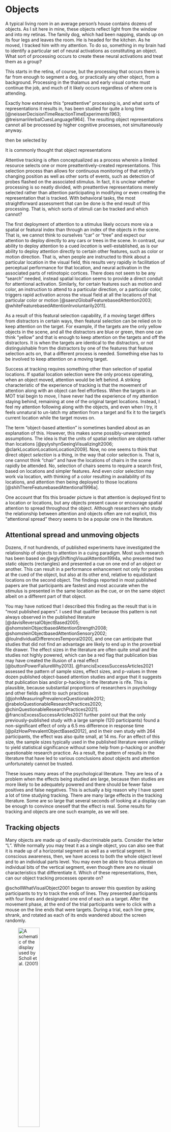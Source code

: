 # Objects

A typical living room in an average person's house contains dozens of objects. As I sit here in mine, these objects reflect light from the window and into my retinas. The family dog, which had been napping, stands up on its four legs and leaves the room. He is headed for the kitchen. As he moved, I tracked him with my attention. To do so, something in my brain had to identify a particular set of neural activations as constituting an object. What sort of processing occurs to create these neural activations and treat them as a group?

This starts in the retina, of course, but the processing that occurs there is far from enough to segment a dog, or practically any other object, from a background. Processing in the thalamus and early visual cortex must continue the job, and much of it likely occurs regardless of where one is attending.

Exactly how extensive this "preattentive" processing is, and what sorts of representations it results in, has been studied for quite a long time [@neisserDecisionTimeReactionTimeExperiments1963; @treismanVerbalCuesLanguage1964]. The resulting object representations cannot all be processed by higher cognitive processes, not simultaneously anyway. 

then be selected by 

It is commonly thought that object representations

Attentive tracking is often conceptualized as a process wherein a limited resource selects one or more preattentively-created representations. This selection process than allows for continuous monitoring of that entity's changing position as well as other sorts of events, such as detection of probes flashed on the associated stimulus. In fact, it is unclear whether processing is so neatly divided, with preattentive representations merely selected rather than attention participating in modifying or even creating the representation that is tracked. With behavioral tasks, the most straightforward assessment that can be done is the end result of this processing. That is, which sorts of stimuli can be tracked and which cannot?

The first deployment of attention to a stimulus likely occurs more via a spatial or featural index than through an index of the objects in the scene. That is, we cannot think to ourselves "car" or "tree" and expect our attention to deploy directly to any cars or trees in the scene. In contrast, our ability to deploy attention to a cued *location* is well-established, as is our ability to deploy attention directly to certain other features, such as color or motion direction. That is, when people are instructed to think about a particular location in the visual field, this results very rapidly in facilitation of perceptual performance for that location, and neural activation in the associated parts of retinotopic cortices. There does not seem to be any "search" needed, instead spatial location seems to provide a direct conduit for attentional activation. Similarly, for certain features such as motion and color, an instruction to attend to a particular direction, or a particular color, triggers rapid activation across the visual field at all the locations of that particular color or motion [@saenzGlobalFeaturebasedAttention2003; @whiteFeaturebasedAttentionInvoluntarily2011].

As a result of this featural selection capability, if a moving target differs from distractors in certain ways, then featural selection can be relied on to keep attention on the target. For example, if the targets are the only yellow objects in the scene, and all the distractors are blue or green, then one can think "yellow" and that is enough to keep attention on the targets and off the distractors. It is when the targets are identical to the distractors, or not distinguishable from the distractors by one of the features that feature selection acts on, that a different process is needed. Something else has to be involved to keep attention on a moving target.

Success at tracking requires something other than selection of spatial locations. If spatial location selection were the only process operating, when an object moved, attention would be left behind. A striking characteristic of the experience of tracking is that the movement of attention along with an object can feel effortless. <!--Indeed, one might say that attention is being positively pulled along.--> When the targets in an MOT trial begin to move, I have never had the experience of my attention staying behind, remaining at one of the original target locations. Instead, I feel my attention following along with the objects, and even when I try, it feels unnatural to un-latch my attention from a target and fix it to the target's current location while the target moves on.

The term "object-based attention" is sometimes bandied about as an explanation of this. However, this makes some possibly-unwarranted assumptions. The idea is that the units of spatial selection are objects rather than locations [@pylyshynSeeingVisualizingIt2006; @clarkLocationLocationLocation2009]. Now, no one seems to think that direct object *selection* is a thing, in the way that color selection is. That is, one cannot think "chair" and have the locations of chairs in the scene rapidly be attended. No, selection of chairs seems to require a search first, based on locations and simpler features. And even color selection may work via location, with thinking of a color resulting in availability of its locations, and attention then being deployed to those locations [@shihThereFeaturebasedAttentional1996a].

One account that fits this broader picture is that attention is deployed first to a location or locations, but any objects present cause or encourage spatial attention to spread throughout the object. Although researchers who study the relationship between attention and objects often are not explicit, this "attentional spread" theory seems to be a popular one in the literature. 

## Attentional spread and unmoving objects

Dozens, if not hundrends, of published experiments have investigated the relationship of objects to attention in a cuing paradigm. Most such research has been based on @eglyShiftingVisualAttention1994a, who presented two static objects (rectangles) and presented a cue on one end of an object or another. This can result in a performance enhancement not only for probes at the cued of the object, but also at its other end, relative to equidistant locations on the second object. The findings reported in most published papers are that participants are fastest and most accurate when the stimulus is presented in the same location as the cue, or on the same object albeit on a different part of that object. 

You may have noticed that I described this finding as the result that is in "most published papers". I used that qualifier because this pattern is not always observed in the published literature [@davisReversalObjectBased2005; @shomsteinObjectbasedAttentionStrength2008; @shomsteinObjectbasedAttentionSensory2002; @louIndividualDifferencesTemporal2020], and one can anticipate that studies that did not find an advantage are likely to end up in the proverbial file drawer. The effect sizes in the literature are often quite small and the studies not highly powered, which can be a red flag that publication bias may have created the illusion of a real effect [@buttonPowerFailureWhy2013]. @francisExcessSuccessArticles2021 assessed the pattern of sample sizes, effect sizes, and p-values in three dozen published object-based attention studies and argue that it suggests that publication bias and/or p-hacking in the literature is rife. This is plausible, because substantial proportions of researchers in psychology and other fields admit to such practices [@johnMeasuringPrevalenceQuestionable2012; @rabeloQuestionableResearchPractices2020; @chinQuestionableResearchPractices2021]. @francisExcessSuccessArticles2021 further point out that the only previously-published study with a large sample (120 participants) found a non-significant effect of only a 6.5 ms difference in response time [@pilzHowPrevalentObjectBased2012], and in their own study with 264 participants, the effect was also quite small, at 14 ms. For an effect of this size, the sample sizes typically used in the published literature were unlikely to yield statistical significance without some help from p-hacking or another questionable research practice. As a result, the pattern of results in the literature that have led to various conclusions about objects and attention unfortunately cannot be trusted.

These issues many areas of the psychological literature. They are less of a problem when the effects being studied are large, because then studies are more likely to be adequately powered and there should be fewer false positives and false negatives. This is actually a big reason why I have spent a lot of time studying tracking. There are many large effects in the tracking literature. Some are so large that several seconds of looking at a display can be enough to convince oneself that the effect is real. Some results for tracking and objects are one such example, as we will see.

## Tracking objects

Many objects are made up of easily-discriminable parts. Consider the letter "L". While normally you may treat it as a single object, you can also see that it is made up of a horizontal segment as well as a vertical segment. In conscious awareness, then, we have access to both the whole object level and to an individual parts level. You may even be able to focus attention on individual bits of the vertical segment, even though there are no visual characteristics that differentiate it. Which of these representations, then, can our object tracking processes operate on?  

@schollWhatVisualObject2001 began to answer this question by asking participants to try to track the ends of lines. They presented participants with four lines and designated one end of each as a target. After the movement phase, at the end of the trial participants were to click with a mouse on the line ends that were targets. During a trial, each line grew, shrank, and rotated as each of its ends wandered about the screen randomly. 

![A schematic of the display used by Scholl et al. (2001)](imagesForRmd/linesSchollPylyshynFeldman_madeByHolcombe.png){width=40%}

The results were striking. Performance on the task was abysmal relative to a control condition in which the two ends of the line were not connected.  When viewing an example trial, one may feel almost immediately how difficult the task is.

(ASK SCHOLL FOR THE MOVIE RIGHTS)

In the experiment, the task of tracking a line's end was possibly complicated by the fact that the objects frequently crossed over each other as well as continuously changing in length. Follow-up work by @howeCanAttentionBe2012, however, showed that these factors were not the reason for the poor performance. It really does seem to be the case that one cannot confine one's tracking processes to one bit of an undifferentiated object. @schollWhatVisualObject2001 varied how distinct the end of an object was from the rest of it. In a "dumbbell" condition, each object was simply two squares connected by a line. In that condition, participants' accuracy was high, suggesting that they could track an individual square rather than the entire dumbbell.

Our inability to track the ends of lines shouldn't be too surprising. Introspectively, maintaining attention on a part of the visual scene in the absence of much in the image to delineate that part feels like it requires concentration, to keep what I am supposed to be attending to in mind. In a situation where lots of cognitive resources is needed to maintain the "object" representation, it is possible that one can track a single target but not more. This idea of C = 1 (capacity of one) processes being involved or required for some forms of tracking is discussed more in \@ref(whichAspects). 

The notion that one end of an undifferentiated shape is an object is somewhat unnatural. Real objects can, however, be much more complex than the simple discs that most researchers use. In your kitchen, for example, when you turn on the faucet, a jet of water will shoot into the sink, flattening on the horizontal surface into a rapidly-expanding puddle. Pouring a beer into a glass, suddenly a froth may form, rising up in a seething column. Out the kitchen window, in the dense foliage of a tree, two birds squabble on the wing. As they plummet from one branch to another, you see only parts of each at any one time. An outstretched wing partially obscured by leaves and a branch, which folds in on itself as the bird alights on a branch and parts of its body comes into view. In addition to occlusion, camouflage can also cause the visible portions of animals to change in shape as they move from one background to another.

@vanmarleAttentiveTrackingObjects2003 used an object that began as a square and extended its leading edge until it had the shape of a long and thin rectangle. Subsequently, the trailing edge of the rectangle, which was still at the original location would retract until the object was a square again, now at a new location. Tracking performance was very poor in this condition. <!--the substances condition difficulty seems to be accounted for by this problem-->


Tracking is also greatly disrupted here, perhaps because there is no unambiguous point on the object
for attention to select. 

"Center probes were detected far more accurately than end probes, suggesting that more attentional resources were concentrated on the centers of the lines than near their ends. " @alvarezHowDoesAttention2005 Reminescent of how rapid eye movements (saccades) tend to go to the centroids of objects.

Our capabilities in this regard remain understudied, but 


Our ability to identify people and animals based only on several points of light suggests that object representations reflect an interactive process of Gestalt grouping principles with knowledge of the overall shape and parts of objects and their relative motions [@johanssonJohanssonVisualPerception1973; @wangSearchingLifeMotion2010]. 






Not all aspects of our attention spread throughout an object. Imagine viewing a distant tree on the horizon, silhouetted by a setting sun. One can choose to attend to the top of the tree, a part of its trunk, or perhaps an individual branch. One seems to be able to focus attention  on an arbitrary spatial region, even if it is only an undifferentiated portion of a larger object. But experiments find that the processes that mediate tracking do not have the capability to do that. This was demonstrated in striking fashion in experiments reported by [@schollWhatVisualObject2001].

A "spread" of attention, or gradual growth of the area of attentional activation to encompass an entire object, is not the only conceivable process that might yield object-based attention benefits, but such spreading has been observed neurophysiologically in certain tasks [e.g., @wannigAutomaticSpreadAttentional2011]. Such a spreading process might explain the ability to keep attention on multiple moving objects.

When an object moves, if it moves smoothly, then its leading edge will occupy new territory while its trailing edge continues to occupy an old location. If spreading of attention up to object boundaries is continually occurring, then attention should spread to the new locations near the trailing edge. In such a fashion, attention could, by continually expanding to the new location of a leading edge and contracting with a trailing edge, stay on a moving object. Some problems with this account, discussed in SECTION X <!-- Point objects, stepping objects (works for 1 target and probably for multiple ones if they are stepping a short distance), and the finding that attention tends to be ahead of an object? I don't recall whether that's been done -->, suggest that spreading of attention is not sufficient to explain tracking, but it may play a role.

## Are object creation processes distinct from tracking processes?

In the literature, commonly the word "attention" is used to refer both to the processing that determines how many things one can track and for the processes that determine what kinds of things can be tracked. However, a popular notion is that these processes are quite distinct, with processes prior to tracking determining what counts as an "object" (a thing one can track), with subsequent stage(s) limiting how many such objects one can track. This is often how the processing for other tasks such as visual search has been conceptualized, with some empirical support (@wolfePreattentiveObjectFiles1997, @nakayamaVisualSurfaceRepresentation1995), and appears to be the position assumed by [@schollObjectsAttentionState2001] in his review of objects and tracking. <!-- No interaction between number of objects to track and what kinds of objects can be tracked.--> It could be that what determines what objects are is a separate set of processes than those that actually do the tracking. This is what is advocated by Scholl.

USE diagrammeR OR POWERPOINT TO MAKE A BOX DIAGRAM OF THIS, WITH OBJECT FORMATION PRIOR TO TRACKING

It would be convenient if this view were correct, because studying a system comprising distinct stages is more straightforward than understanding a more interactive system [@simonSciencesArtificialReissue1969; @sternbergDiscoveryProcessingStages1969], but attention and object creation may be more interactive than this. For example,  
 @ongchocoHowCreateObjects2019 asked participants to practice "seeing" certain shapes in a uniform grid of lines. The detection of flashed probes was enhanced for those presented on the same (purely imagined) object, compared with equidistant ones presented on different objects. A variety of evidence suggests a role for neural feedback in object segmentation, with some role for attention, but the extent of its importance remains unclear [@papaleInfluenceObjecthoodRepresentation2021; @wyatteEarlyRecurrentFeedback2014; @harrisonVoluntaryControlIllusory2019].
 

I do not know of any good tests of this conjecture.  One complication for exploring the issue is that one is *not* always unable to track an undifferentiated part of an object. In particular, the limitation is somewhat restricted to when one is attempting to track *multiple* objects.

Watch the above movie again, this time concerning yourself with keeping track of the end of only *one* object. You are likely to succeed. Indeed, @schollObjectsAttentionState2001 found that if participants are asked to track four line ends, their performance is very poor (athough still somewhat better than chance). Specifically, their performance was approximately that predicted if they could track one line end, but not more. This suggests there are tracking-relevant abilities that we have that can be brought to bear on one thing, but not multiple things. Perhaps covert multiple object tracking (MOT) is qualitatively different, then, from covertly tracking a single object.
<!-- expansion and contraction hurts position judgments @howeVisuallyTrackingLocalizing2013 -->

When probes were presented on 

Another possibility is that the same underlying resource is involved in both the ability to track one undifferentiated part of one object and the ability to track multiple objects. On this account, rather than a different *kind* of resource allowing tracking a part of an object when there is only one to track, instead there are simply *more* resources needed to track an undifferentiated part of an object. We will return to this possibility in \@ref(twoBrains).
<!-- to give the cross-reference a name:   [two brains](#twoBrains) section.  -->

<!-- Cite Maechler, Cavanagh, & Tse Attentional tracking takes place over perceived rather than veridical positions -->

## Objects and object-hood

The near-impossibility of tracking the ends of multiple lines invites the question of what else 
 <!-- Also use Zenon Pylyshyn's examples of objects not represented well as objects, so PylyshynAttention_Lecture_class -->



Many questions remain regarding what sorts of objects attention gloms onto.

One concern with this conclusion was that the results might be explained by a bottleneck on the number of spatial locations that participants needed to process rather than the number of locations. However, subsequent work was more effective at spatially overlapping two objects, which diminished this concern [@blaserTrackingObjectFeaturespace2000]. 

Investigations of this question have been informed by the long history of findings, dating back to the Gestalt psychologists, regarding how the visual system segments a scene into the objects or groups that we perceive.

Mention the bendy-pencil illusion https://jov.arvojournals.org/article.aspx?articleid=2193187 and Gershman's hierarchical paper 
From the bendy-pencil illusion paper: "One of the basic discoveries of Gestalt psychology is that the perceived trajectory of a moving object is not always determined by its relative motion with respect to the retina or the ground but may instead be based on its motion relative to other moving objects. The perceived motion of a rolling wheel provides an excellent example (see Duncker, 1929; Johansson, 1950; Rubin, 1927, for more examples). The trajectory of a single point on the wheel has the form of a cycloid, but its perceived trajectory is a simple rotary motion about the center of the wheel. Indeed, it is not possible to perceive the cycloidal trajectory, even if one tries, unless the point is presented in isolation."

TRANSITION TO NEXT SECTION on CAPACITY-1 PROCESSES: (ALSO see above on tracking part of an object)
 
This proposition, that there are actually two resources that can assist tracking, one with much more limited capacity (perhaps for just one object) and the other with fewer capabilities but higher capacity, is an intriguing one but not
Those abilties of ours that have a capacity of just one remain somewhat obscure. There is an extensive literature on two-object costs. words Alex White However, 

However, as we will see in velocityAndExtrapolation, there is evidence that some aspects of motion processing


